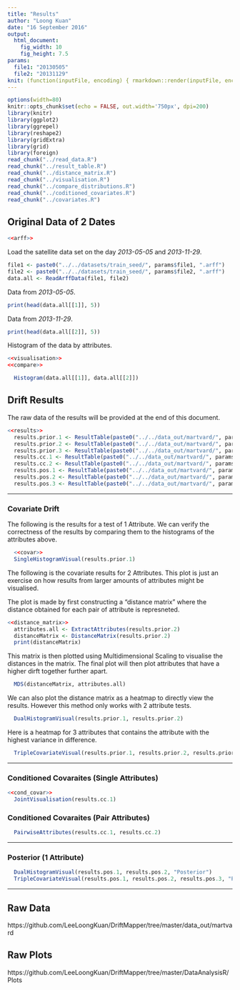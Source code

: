 ```yaml
---
title: "Results"
author: "Loong Kuan"
date: "16 September 2016"
output: 
  html_document:
    fig_width: 10
    fig_height: 7.5
params:
  file1: "20130505"
  file2: "20131129"
knit: (function(inputFile, encoding) { rmarkdown::render(inputFile, encoding = encoding, output_file = paste0(params$file1, , "_", params$file2,'.html')) })
---
```


```r
options(width=80)
knitr::opts_chunk$set(echo = FALSE, out.width='750px', dpi=200)
library(knitr)
library(ggplot2)
library(ggrepel)
library(reshape2)
library(gridExtra)
library(grid)
library(foreign)
read_chunk("../read_data.R")
read_chunk("../result_table.R")
read_chunk("../distance_matrix.R")
read_chunk("../visualisation.R")
read_chunk("../compare_distributions.R")
read_chunk("../coditioned_covariates.R")
read_chunk("../covariates.R")
```




## Original Data of 2 Dates
```r
<<arff>>
```


Load the satellite data set on the day *2013-05-05* and *2013-11-29*.
```r
file1 <- paste0("../../datasets/train_seed/", params$file1, ".arff")
file2 <- paste0("../../datasets/train_seed/", params$file2, ".arff")
data.all <- ReadArffData(file1, file2)
```
Data from *2013-05-05*.
```r
print(head(data.all[[1]], 5))
```
Data from *2013-11-29*.
```r
print(head(data.all[[2]], 5))
```

Histogram of the data by attributes.
```r
<<visualisation>>
<<compare>>
```
```r
  Histogram(data.all[[1]], data.all[[2]])
```

## Drift Results
The raw data of the results will be provided at the end of this document.
```r
<<results>>
  results.prior.1 <- ResultTable(paste0("../../data_out/martvard/", params$file1, "_", params$file2, "_1-attributes_prior.csv"))
  results.prior.2 <- ResultTable(paste0("../../data_out/martvard/", params$file1, "_", params$file2, "_2-attributes_prior.csv"))
  results.prior.3 <- ResultTable(paste0("../../data_out/martvard/", params$file1, "_", params$file2, "_3-attributes_prior.csv"))
  results.cc.1 <- ResultTable(paste0("../../data_out/martvard/", params$file1, "_", params$file2, "_1-attributes_ConditionedCovariate.csv"))
  results.cc.2 <- ResultTable(paste0("../../data_out/martvard/", params$file1, "_", params$file2, "_2-attributes_ConditionedCovariate.csv"))
  results.pos.1 <- ResultTable(paste0("../../data_out/martvard/", params$file1, "_", params$file2, "_1-attributes_posterior.csv"))
  results.pos.2 <- ResultTable(paste0("../../data_out/martvard/", params$file1, "_", params$file2, "_2-attributes_posterior.csv"))
  results.pos.3 <- ResultTable(paste0("../../data_out/martvard/", params$file1, "_", params$file2, "_3-attributes_posterior.csv"))
```

-------------------------------------------

### Covariate Drift
The following is the results for a test of 1 Attribute. 
We can verify the correctness of the results by comparing them to the histograms of the attributes above.

```r
  <<covar>>
  SingleHistogramVisual(results.prior.1)
```

The following is the covariate results for 2 Attributes.
This plot is just an exercise on how results from larger amounts of attributes might be visualised.

The plot is made by first constructing a "distance matrix" where the distance obtained for each pair of attribute is represneted.

```r
<<distance_matrix>>
  attributes.all <- ExtractAttributes(results.prior.2)
  distanceMatrix <- DistanceMatrix(results.prior.2)
  print(distanceMatrix)
```

This matrix is then plotted using Multidimensional Scaling to visualise the distances in the matrix.
The final plot will then plot attributes that have a higher dirft together further apart.

```r
  MDS(distanceMatrix, attributes.all)
```

We can also plot the distance matrix as a heatmap to directly view the results. 
However this method only works with 2 attribute tests.

```r
  DualHistogramVisual(results.prior.1, results.prior.2)
```

Here is a heatmap for 3 attributes that contains the attribute with the highest variance in difference.
```r
  TripleCovariateVisual(results.prior.1, results.prior.2, results.prior.3)
```

--------------------------------------------------

### Conditioned Covaraites (Single Attributes)
```r
<<cond_covar>>
  JointVisualisation(results.cc.1)
```

### Conditioned Covaraites (Pair Attributes)
```r
  PairwiseAttributes(results.cc.1, results.cc.2)
```

---------------------------------------------------------------------------------------------------

### Posterior (1 Attribute)

```r
  DualHistogramVisual(results.pos.1, results.pos.2, "Posterior")
  TripleCovariateVisual(results.pos.1, results.pos.2, results.pos.3, "Posterior")
```


--------------------------------------------------------------------------------

## Raw Data
https://github.com/LeeLoongKuan/DriftMapper/tree/master/data_out/martvard

## Raw Plots
https://github.com/LeeLoongKuan/DriftMapper/tree/master/DataAnalysisR/Plots



